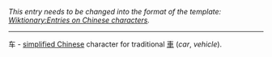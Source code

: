 ''This entry needs to be changed into the format of the template: [[Wiktionary:Entries on Chinese characters]].''
----

车 - [[simplified Chinese]] character for traditional [[車]] (''car'', ''vehicle'').